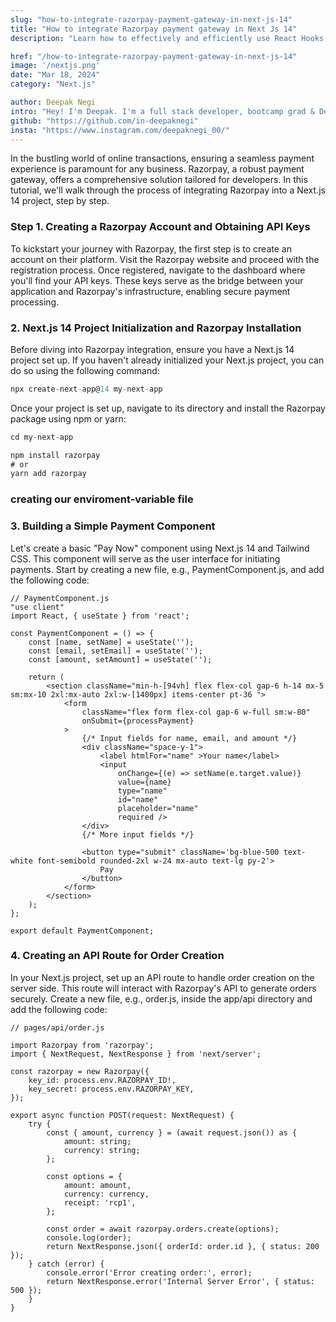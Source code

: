 ```yaml
---
slug: "how-to-integrate-razorpay-payment-gateway-in-next-js-14"
title: "How to integrate Razorpay payment gateway in Next Js 14"
description: "Learn how to effectively and efficiently use React Hooks in your projects to improve the performance and scalability of your applications."

href: "/how-to-integrate-razorpay-payment-gateway-in-next-js-14"
image: '/nextjs.png'
date: "Mar 18, 2024"
category: "Next.js"

author: Deepak Negi
intro: "Hey! I'm Deepak. I'm a full stack developer, bootcamp grad & Dev."
github: "https://github.com/in-deepaknegi"
insta: "https://www.instagram.com/deepaknegi_00/"
---
```


In the bustling world of online transactions, ensuring a seamless payment experience is paramount for any business. Razorpay, a robust payment gateway, offers a comprehensive solution tailored for developers. In this tutorial, we'll walk through the process of integrating Razorpay into a Next.js 14 project, step by step.

### Step 1. Creating a Razorpay Account and Obtaining API Keys
To kickstart your journey with Razorpay, the first step is to create an account on their platform. Visit the Razorpay website and proceed with the registration process. 
Once registered, navigate to the dashboard where you'll find your API keys. These keys serve as the bridge between your application and Razorpay's infrastructure, enabling secure payment processing.

### 2. Next.js 14 Project Initialization and Razorpay Installation
Before diving into Razorpay integration, ensure you have a Next.js 14 project set up. If you haven't already initialized your Next.js project, you can do so using the following command:

```jsx
npx create-next-app@14 my-next-app
```

Once your project is set up, navigate to its directory and install the Razorpay package using npm or yarn:
```jsx
cd my-next-app
```

```jsx
npm install razorpay
# or
yarn add razorpay
```

### creating our enviroment-variable file

### 3. Building a Simple Payment Component
Let's create a basic "Pay Now" component using Next.js 14 and Tailwind CSS. This component will serve as the user interface for initiating payments. Start by creating a new file, e.g., PaymentComponent.js, and add the following code:

```tsx
// PaymentComponent.js
"use client"
import React, { useState } from 'react';

const PaymentComponent = () => {
    const [name, setName] = useState('');
    const [email, setEmail] = useState('');
    const [amount, setAmount] = useState('');

    return (
        <section className="min-h-[94vh] flex flex-col gap-6 h-14 mx-5 sm:mx-10 2xl:mx-auto 2xl:w-[1400px] items-center pt-36 ">
            <form
                className="flex form flex-col gap-6 w-full sm:w-80"
                onSubmit={processPayment}
            >
                {/* Input fields for name, email, and amount */}
                <div className="space-y-1">
                    <label htmlFor="name" >Your name</label>
                    <input
                        onChange={(e) => setName(e.target.value)}
                        value={name}
                        type="name"
                        id="name"
                        placeholder="name"
                        required />
                </div>
                {/* More input fields */}
                
                <button type="submit" className='bg-blue-500 text-white font-semibold rounded-2xl w-24 mx-auto text-lg py-2'>
                    Pay
                </button>
            </form>
        </section>
    );
};

export default PaymentComponent;
```

### 4. Creating an API Route for Order Creation
In your Next.js project, set up an API route to handle order creation on the server side. This route will interact with Razorpay's API to generate orders securely. Create a new file, e.g., order.js, inside the app/api directory and add the following code:

```tsx
// pages/api/order.js

import Razorpay from 'razorpay';
import { NextRequest, NextResponse } from 'next/server';

const razorpay = new Razorpay({
    key_id: process.env.RAZORPAY_ID!,
    key_secret: process.env.RAZORPAY_KEY,
});

export async function POST(request: NextRequest) {
    try {
        const { amount, currency } = (await request.json()) as {
            amount: string;
            currency: string;
        };

        const options = {
            amount: amount,
            currency: currency,
            receipt: 'rcp1',
        };

        const order = await razorpay.orders.create(options);
        console.log(order);
        return NextResponse.json({ orderId: order.id }, { status: 200 });
    } catch (error) {
        console.error('Error creating order:', error);
        return NextResponse.error('Internal Server Error', { status: 500 });
    }
}
```



